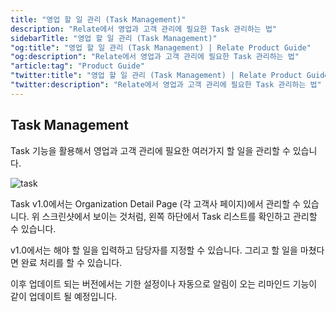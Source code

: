 ```yaml
---
title: "영업 할 일 관리 (Task Management)"
description: "Relate에서 영업과 고객 관리에 필요한 Task 관리하는 법"
sidebarTitle: "영업 할 일 관리 (Task Management)"
"og:title": "영업 할 일 관리 (Task Management) | Relate Product Guide"
"og:description": "Relate에서 영업과 고객 관리에 필요한 Task 관리하는 법"
"article:tag": "Product Guide"
"twitter:title": "영업 할 일 관리 (Task Management) | Relate Product Guide"
"twitter:description": "Relate에서 영업과 고객 관리에 필요한 Task 관리하는 법"
---
```


## Task Management

Task 기능을 활용해서 영업과 고객 관리에 필요한 여러가지 할 일을 관리할 수 있습니다. 

![task](/docs/images/changelog/task.png)

Task v1.0에서는 Organization Detail Page (각 고객사 페이지)에서 관리할 수 있습니다. 위 스크린샷에서 보이는 것처럼, 왼쪽 하단에서 Task 리스트를 확인하고 관리할 수 있습니다. 

v1.0에서는 해야 할 일을 입력하고 담당자를 지정할 수 있습니다. 그리고 할 일을 마쳤다면 완료 처리를 할 수 있습니다. 

이후 업데이트 되는 버전에서는 기한 설정이나 자동으로 알림이 오는 리마인드 기능이 같이 업데이트 될 예정입니다. 
